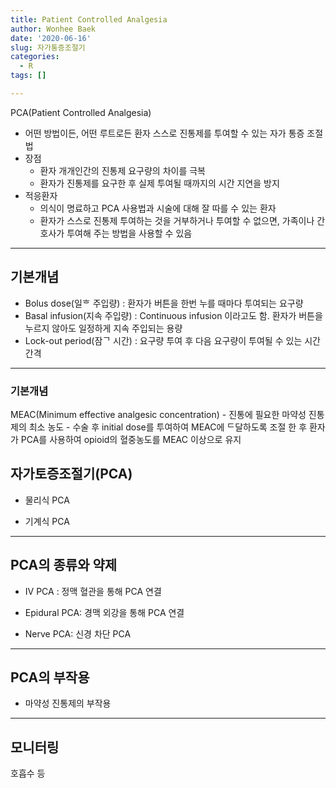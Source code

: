 ```yaml
---
title: Patient Controlled Analgesia
author: Wonhee Baek
date: '2020-06-16'
slug: 자가통증조절기
categories:
  - R
tags: []

---
```


PCA(Patient Controlled Analgesia)

- 어떤 방법이든, 어떤 루트로든 환자 스스로 진통제를 투여할 수 있는 자가 통증 조절법 
- 장점
   - 환자 개개인간의 진통제 요구량의 차이를 극복
   - 환자가 진통제를 요구한 후 실제 투여될 때까지의 시간 지연을 방지 
- 적응환자 
   - 의식이 명료하고 PCA 사용법과 시술에 대해  잘 따를 수 있는 환자 
   - 환자가 스스로 진통제 투여하는 것을 거부하거나 투여할 수 없으면, 가족이나 간호사가 투여해 주는 방법을 사용할 수 있음

--- 

## 기본개념 

- Bolus dose(일ᄒ 주입량) : 환자가 버튼을 한번 누를 때마다 투여되는 요구량 
- Basal infusion(지속 주입량) : Continuous infusion 이라고도 함. 환자가 버튼을 누르지 않아도 일정하게 지속 주입되는 용량
- Lock-out period(잠ᄀ 시간) : 요구량 투여 후 다음 요구량이 투여될 수 있는 시간 간격 

---

### 기본개념 

MEAC(Minimum effective analgesic concentration) 
   - 진통에 필요한 마약성 진통제의 최소 농도 
   - 수술 후 initial dose를 투여하여 MEAC에 ᄃ달하도록 조절 한 후 환자가 PCA를 사용하여 opioid의 혈중농도를 MEAC 이상으로 유지 
   

## 자가토증조절기(PCA)

- 물리식 PCA 

- 기계식 PCA 

--- 

## PCA의 종류와 약제 

- IV PCA : 정맥 혈관을 통해 PCA 연결

- Epidural PCA: 경맥 외강을 통해 PCA 연결 

- Nerve PCA: 신경 차단 PCA

---

## PCA의 부작용

- 마약성 진통제의 부작용 

---

## 모니터링 
호흡수 등 

